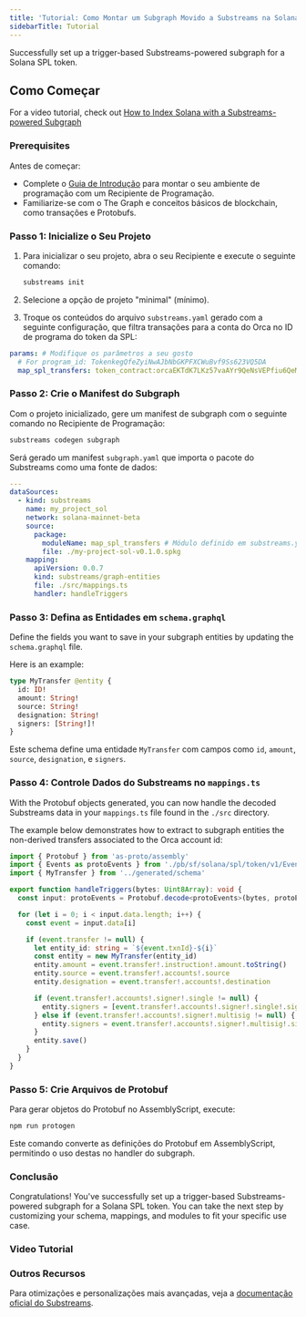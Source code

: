 ```yaml
---
title: 'Tutorial: Como Montar um Subgraph Movido a Substreams na Solana'
sidebarTitle: Tutorial
---
```


Successfully set up a trigger-based Substreams-powered subgraph for a Solana SPL token.

## Como Começar

For a video tutorial, check out [How to Index Solana with a Substreams-powered Subgraph](/sps/tutorial/#video-tutorial)

### Prerequisites

Antes de começar:

- Complete o [Guia de Introdução](https://github.com/streamingfast/substreams-starter) para montar o seu ambiente de programação com um Recipiente de Programação.
- Familiarize-se com o The Graph e conceitos básicos de blockchain, como transações e Protobufs.

### Passo 1: Inicialize o Seu Projeto

1. Para inicializar o seu projeto, abra o seu Recipiente e execute o seguinte comando:

   ```bash
   substreams init
   ```

2. Selecione a opção de projeto "minimal" (mínimo).

3. Troque os conteúdos do arquivo `substreams.yaml` gerado com a seguinte configuração, que filtra transações para a conta do Orca no ID de programa do token da SPL:

```yaml
params: # Modifique os parâmetros a seu gosto
  # For program_id: TokenkegQfeZyiNwAJbNbGKPFXCWuBvf9Ss623VQ5DA
  map_spl_transfers: token_contract:orcaEKTdK7LKz57vaAYr9QeNsVEPfiu6QeMU1kektZE
```

### Passo 2: Crie o Manifest do Subgraph

Com o projeto inicializado, gere um manifest de subgraph com o seguinte comando no Recipiente de Programação:

```bash
substreams codegen subgraph
```

Será gerado um manifest `subgraph.yaml` que importa o pacote do Substreams como uma fonte de dados:

```yaml
---
dataSources:
  - kind: substreams
    name: my_project_sol
    network: solana-mainnet-beta
    source:
      package:
        moduleName: map_spl_transfers # Módulo definido em substreams.yaml
        file: ./my-project-sol-v0.1.0.spkg
    mapping:
      apiVersion: 0.0.7
      kind: substreams/graph-entities
      file: ./src/mappings.ts
      handler: handleTriggers
```

### Passo 3: Defina as Entidades em `schema.graphql`

Define the fields you want to save in your subgraph entities by updating the `schema.graphql` file.

Here is an example:

```graphql
type MyTransfer @entity {
  id: ID!
  amount: String!
  source: String!
  designation: String!
  signers: [String!]!
}
```

Este schema define uma entidade `MyTransfer` com campos como `id`, `amount`, `source`, `designation`, e `signers`.

### Passo 4: Controle Dados do Substreams no `mappings.ts`

With the Protobuf objects generated, you can now handle the decoded Substreams data in your `mappings.ts` file found in the `./src` directory.

The example below demonstrates how to extract to subgraph entities the non-derived transfers associated to the Orca account id:

```ts
import { Protobuf } from 'as-proto/assembly'
import { Events as protoEvents } from './pb/sf/solana/spl/token/v1/Events'
import { MyTransfer } from '../generated/schema'

export function handleTriggers(bytes: Uint8Array): void {
  const input: protoEvents = Protobuf.decode<protoEvents>(bytes, protoEvents.decode)

  for (let i = 0; i < input.data.length; i++) {
    const event = input.data[i]

    if (event.transfer != null) {
      let entity_id: string = `${event.txnId}-${i}`
      const entity = new MyTransfer(entity_id)
      entity.amount = event.transfer!.instruction!.amount.toString()
      entity.source = event.transfer!.accounts!.source
      entity.designation = event.transfer!.accounts!.destination

      if (event.transfer!.accounts!.signer!.single != null) {
        entity.signers = [event.transfer!.accounts!.signer!.single!.signer]
      } else if (event.transfer!.accounts!.signer!.multisig != null) {
        entity.signers = event.transfer!.accounts!.signer!.multisig!.signers
      }
      entity.save()
    }
  }
}
```

### Passo 5: Crie Arquivos de Protobuf

Para gerar objetos do Protobuf no AssemblyScript, execute:

```bash
npm run protogen
```

Este comando converte as definições do Protobuf em AssemblyScript, permitindo o uso destas no handler do subgraph.

### Conclusão

Congratulations! You've successfully set up a trigger-based Substreams-powered subgraph for a Solana SPL token. You can take the next step by customizing your schema, mappings, and modules to fit your specific use case.

### Video Tutorial

<VideoEmbed title="How to Index Solana with a Substreams-powered Subgraph" youtube="RmKi-Nq9E_A" />

### Outros Recursos

Para otimizações e personalizações mais avançadas, veja a [documentação oficial do Substreams](https://substreams.streamingfast.io/tutorials/solana).
